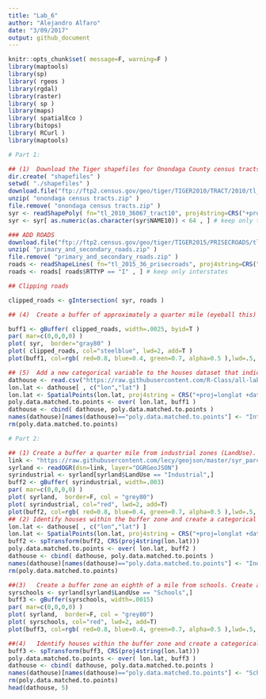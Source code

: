 ```yaml
---
title: "Lab_6"
author: "Alejandro Alfaro"
date: "3/09/2017"
output: github_document
---
```


```r
knitr::opts_chunk$set( message=F, warning=F )
library(maptools)
library(sp)
library( rgeos )
library(rgdal)
library(raster)
library( sp )
library(maps)
library( spatialEco )
library(bitops)
library( RCurl )
library(maptools)
```
```r
# Part 1:

## (1)	Download the Tiger shapefiles for Onondaga County census tracts and primary and secondary roads (see attached). Plot both together, highlighting interstates.
dir.create( "shapefiles" )
setwd( "./shapefiles" )
download.file("ftp://ftp2.census.gov/geo/tiger/TIGER2010/TRACT/2010/tl_2010_36067_tract10.zip", "onondaga census tracts.zip" )
unzip( "onondaga census tracts.zip" )
file.remove( "onondaga census tracts.zip" )
syr <- readShapePoly( fn="tl_2010_36067_tract10", proj4string=CRS("+proj=longlat +datum=WGS84") )
syr <- syr[ as.numeric(as.character(syr$NAME10)) < 64 , ] # keep only tracts in the city

### ADD ROADS
download.file("ftp://ftp2.census.gov/geo/tiger/TIGER2015/PRISECROADS/tl_2015_36_prisecroads.zip", "primary_and_secondary_roads.zip" )
unzip( "primary_and_secondary_roads.zip" )
file.remove( "primary_and_secondary_roads.zip" )
roads <- readShapeLines( fn="tl_2015_36_prisecroads", proj4string=CRS("+proj=longlat +datum=WGS84") )
roads <- roads[ roads$RTTYP == "I" , ] # keep only interstates

## Clipping roads

clipped_roads <- gIntersection( syr, roads )

## (4)	Create a buffer of approximately a quarter mile (eyeball this) from the interstate, and identify all houses that fall within this zone.

buff1 <- gBuffer( clipped_roads, width=.0025, byid=T )
par( mar=c(0,0,0,0) )
plot( syr,  border="gray80" )
plot( clipped_roads, col="steelblue", lwd=2, add=T )
plot(buff1, col=rgb( red=0.8, blue=0.4, green=0.7, alpha=0.5 ),lwd=.5, add=T)

## (5)	Add a new categorical variable to the houses dataset that indicates whether it falls within the buffer zone or not. 
dathouse <- read.csv("https://raw.githubusercontent.com/R-Class/all-labs-ddmii-aalfaroa/master/Lab5/HousingData_All.csv")
lon.lat <- dathouse[ , c("lon","lat") ]
lon.lat <- SpatialPoints(lon.lat, proj4string = CRS("+proj=longlat +datum=WGS84") )
poly.data.matched.to.points <- over( lon.lat, buff1 )
dathouse <- cbind( dathouse, poly.data.matched.to.points )
names(dathouse)[names(dathouse)=="poly.data.matched.to.points"] <- "Interstatebuff"
rm(poly.data.matched.to.points)

# Part 2:

## (1) Create a buffer a quarter mile from industrial zones (LandUse).  Create a plot to highlight your buffer zone.
link <- "https://raw.githubusercontent.com/lecy/geojson/master/syr_parcels.geojson"
syrland <- readOGR(dsn=link, layer="OGRGeoJSON")
syrindustrial <- syrland[syrland$LandUse == "Industrial",]
buff2 <- gBuffer( syrindustrial, width=.003)
par( mar=c(0,0,0,0) )
plot( syrland,  border=F, col = "grey80")
plot( syrindustrial, col="red", lwd=2, add=T)
plot(buff2, col=rgb( red=0.8, blue=0.4, green=0.7, alpha=0.5 ),lwd=.5, add=T)
## (2) Identify houses within the buffer zone and create a categorical variable in the dataset indicating proximity to industrial zones.
lon.lat <- dathouse[ , c("lon","lat") ]
lon.lat <- SpatialPoints(lon.lat, proj4string = CRS("+proj=longlat +datum=WGS84 +ellps=WGS84 +towgs84=0,0,0 ") )
buff2 <- spTransform(buff2, CRS(proj4string(lon.lat)))
poly.data.matched.to.points <- over( lon.lat, buff2 )
dathouse <- cbind( dathouse, poly.data.matched.to.points )
names(dathouse)[names(dathouse)=="poly.data.matched.to.points"] <- "Industrialbuff"
rm(poly.data.matched.to.points)

##(3)	Create a buffer zone an eighth of a mile from schools. Create a plot go highlight these buffer zones.
syrschools <- syrland[syrland$LandUse == "Schools",]
buff3 <- gBuffer(syrschools, width=.0015)
par( mar=c(0,0,0,0) )
plot( syrland,  border=F, col = "grey80")
plot( syrschools, col="red", lwd=2, add=T)
plot(buff3, col=rgb( red=0.8, blue=0.4, green=0.7, alpha=0.5 ),lwd=.5, add=T)

##(4)	Identify houses within the buffer zone and create a categorical variable in the dataset indicating proximity to schools.
buff3 <- spTransform(buff3, CRS(proj4string(lon.lat)))
poly.data.matched.to.points <- over( lon.lat, buff3 )
dathouse <- cbind( dathouse, poly.data.matched.to.points )
names(dathouse)[names(dathouse)=="poly.data.matched.to.points"] <- "Schoolbuff"
rm(poly.data.matched.to.points)
head(dathouse, 5)
```
